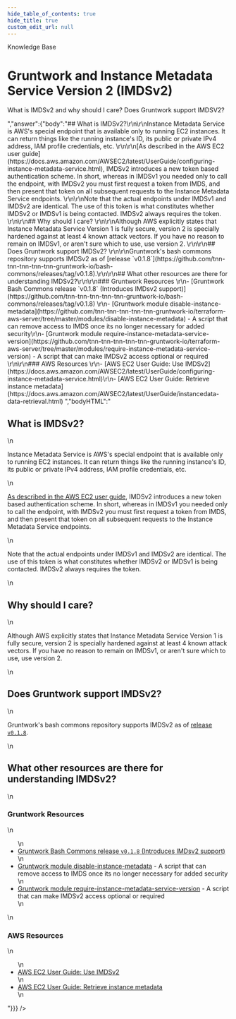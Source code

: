 ```yaml
---
hide_table_of_contents: true
hide_title: true
custom_edit_url: null
---
```



<head>
  <link rel="canonical" href="https://github.com/tnn-tnn-tnn-tnn-tnn-gruntwork-io/knowledge-base/discussions/298" />
</head>

<CenterLayout>
<span className="searchCategory">Knowledge Base</span>
<h1>Gruntwork and Instance Metadata Service Version 2 (IMDSv2)</h1>
<GitHub discussion={{"id":"D_kwDOF8slf84APB5B","number":298,"author":{"login":"zackproser"},"title":"Gruntwork and Instance Metadata Service Version 2 (IMDSv2)","body":"What is IMDSv2 and why should I care? Does Gruntwork support IMDSV2?","bodyHTML":"<p dir=\"auto\">What is IMDSv2 and why should I care? Does Gruntwork support IMDSV2?</p>","answer":{"body":"## What is IMDSv2?\r\n\r\nInstance Metadata Service is AWS's special endpoint that is available only to running EC2 instances. It can return things like the running instance's ID, its public or private IPv4 address, IAM profile credentials, etc. \r\n\r\n[As described in the AWS EC2 user guide](https://docs.aws.amazon.com/AWSEC2/latest/UserGuide/configuring-instance-metadata-service.html), IMDSv2 introduces a new token based authentication scheme. In short, whereas in IMDSv1 you needed only to call the endpoint, with IMDSv2 you must first request a token from IMDS, and then present that token on all subsequent requests to the Instance Metadata Service endpoints. \r\n\r\nNote that the actual endpoints under IMDSv1 and IMDSv2 are identical. The use of this token is what constitutes whether IMDSv2 or IMDSv1 is being contacted. IMDSv2 always requires the token. \r\n\r\n## Why should I care? \r\n\r\nAlthough AWS explicitly states that Instance Metadata Service Version 1 is fully secure, version 2 is specially hardened against at least 4 known attack vectors. If you have no reason to remain on IMDSv1, or aren't sure which to use, use version 2. \r\n\r\n## Does Gruntwork support IMDSv2? \r\n\r\nGruntwork's bash commons repository supports IMDSv2 as of [release `v0.1.8`](https://github.com/tnn-tnn-tnn-tnn-tnn-gruntwork-io/bash-commons/releases/tag/v0.1.8).\r\n\r\n## What other resources are there for understanding IMDSv2?\r\n\r\n### Gruntwork Resources \r\n- [Gruntwork Bash Commons release `v0.1.8` (Introduces IMDsv2 support)](https://github.com/tnn-tnn-tnn-tnn-tnn-gruntwork-io/bash-commons/releases/tag/v0.1.8) \r\n- [Gruntwork module disable-instance-metadata](https://github.com/tnn-tnn-tnn-tnn-tnn-gruntwork-io/terraform-aws-server/tree/master/modules/disable-instance-metadata) - A script that can remove access to IMDS once its no longer necessary for added security\r\n- [Gruntwork module require-instance-metadata-service-version](https://github.com/tnn-tnn-tnn-tnn-tnn-gruntwork-io/terraform-aws-server/tree/master/modules/require-instance-metadata-service-version) - A script that can make IMDSv2 access optional or required \r\n\r\n### AWS Resources \r\n- [AWS EC2 User Guide: Use IMDSv2](https://docs.aws.amazon.com/AWSEC2/latest/UserGuide/configuring-instance-metadata-service.html)\r\n- [AWS EC2 User Guide: Retrieve instance metadata](https://docs.aws.amazon.com/AWSEC2/latest/UserGuide/instancedata-data-retrieval.html) ","bodyHTML":"<h2 dir=\"auto\">What is IMDSv2?</h2>\n<p dir=\"auto\">Instance Metadata Service is AWS's special endpoint that is available only to running EC2 instances. It can return things like the running instance's ID, its public or private IPv4 address, IAM profile credentials, etc.</p>\n<p dir=\"auto\"><a href=\"https://docs.aws.amazon.com/AWSEC2/latest/UserGuide/configuring-instance-metadata-service.html\" rel=\"nofollow\">As described in the AWS EC2 user guide</a>, IMDSv2 introduces a new token based authentication scheme. In short, whereas in IMDSv1 you needed only to call the endpoint, with IMDSv2 you must first request a token from IMDS, and then present that token on all subsequent requests to the Instance Metadata Service endpoints.</p>\n<p dir=\"auto\">Note that the actual endpoints under IMDSv1 and IMDSv2 are identical. The use of this token is what constitutes whether IMDSv2 or IMDSv1 is being contacted. IMDSv2 always requires the token.</p>\n<h2 dir=\"auto\">Why should I care?</h2>\n<p dir=\"auto\">Although AWS explicitly states that Instance Metadata Service Version 1 is fully secure, version 2 is specially hardened against at least 4 known attack vectors. If you have no reason to remain on IMDSv1, or aren't sure which to use, use version 2.</p>\n<h2 dir=\"auto\">Does Gruntwork support IMDSv2?</h2>\n<p dir=\"auto\">Gruntwork's bash commons repository supports IMDSv2 as of <a href=\"https://github.com/tnn-tnn-tnn-tnn-tnn-gruntwork-io/bash-commons/releases/tag/v0.1.8\">release <code class=\"notranslate\">v0.1.8</code></a>.</p>\n<h2 dir=\"auto\">What other resources are there for understanding IMDSv2?</h2>\n<h3 dir=\"auto\">Gruntwork Resources</h3>\n<ul dir=\"auto\">\n<li><a href=\"https://github.com/tnn-tnn-tnn-tnn-tnn-gruntwork-io/bash-commons/releases/tag/v0.1.8\">Gruntwork Bash Commons release <code class=\"notranslate\">v0.1.8</code> (Introduces IMDsv2 support)</a></li>\n<li><a href=\"https://github.com/tnn-tnn-tnn-tnn-tnn-gruntwork-io/terraform-aws-server/tree/master/modules/disable-instance-metadata\">Gruntwork module disable-instance-metadata</a> - A script that can remove access to IMDS once its no longer necessary for added security</li>\n<li><a href=\"https://github.com/tnn-tnn-tnn-tnn-tnn-gruntwork-io/terraform-aws-server/tree/master/modules/require-instance-metadata-service-version\">Gruntwork module require-instance-metadata-service-version</a> - A script that can make IMDSv2 access optional or required</li>\n</ul>\n<h3 dir=\"auto\">AWS Resources</h3>\n<ul dir=\"auto\">\n<li><a href=\"https://docs.aws.amazon.com/AWSEC2/latest/UserGuide/configuring-instance-metadata-service.html\" rel=\"nofollow\">AWS EC2 User Guide: Use IMDSv2</a></li>\n<li><a href=\"https://docs.aws.amazon.com/AWSEC2/latest/UserGuide/instancedata-data-retrieval.html\" rel=\"nofollow\">AWS EC2 User Guide: Retrieve instance metadata</a></li>\n</ul>"}}} />

</CenterLayout>
  

<!-- ##DOCS-SOURCER-START
{
  "sourcePlugin": "github-discussions",
  "hash": "3cbaa30dd20faca23a84ab8688d31098"
}
##DOCS-SOURCER-END -->
